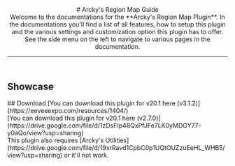 <header>
  # Arcky's Region Map Guide
  <br/>
  Welcome to the documentations for the **Arcky's Region Map Plugin**. In the documentations you'll find a list of all features, how to setup this plugin and the various settings and customization option this plugin has to offer. See the side menu on the left to navigate to various pages in the documentation.

  ---
</header>

## Showcase 

<ImageWithCaption src="/images/documentation/region-map/Arckys Region Map v270.gif"/>
## Download
[You can download this plugin for v20.1 here (v3.1.2)](https://eeveeexpo.com/resources/1404/)<br/>
[You can download this plugin for v20.1 here (v2.7.0)](https://drive.google.com/file/d/1zDsFIp48QxPfJFe7LK0yMDGY77-y0aQo/view?usp=sharing)<br/>
This plugin also requires [Arcky's Utilities](https://drive.google.com/file/d/19xrRavd1CpbC0p1UQtOUZzuEeHL_WHB5/view?usp=sharing) or it'll not work.
